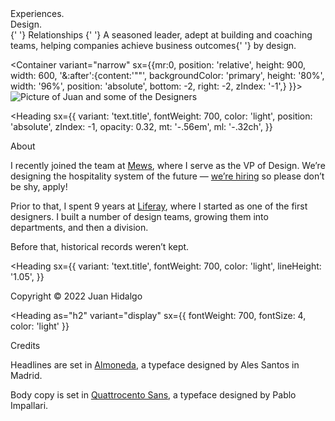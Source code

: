 

<Flex>
  <Container variant="narrow" sx={{ ml: 0, my: 6, p: 0}} >
    <Heading sx={{ variant: 'text.title', mb: 3 }}>
      Experiences. <br /> Design. <br />{' '}
      <Box as="span" sx={{ fontWeight: 900 }}>
        Relationships
      </Box>{' '}
    </Heading>

<Text sx={{}}>
  A seasoned leader, adept at building and coaching teams, helping companies
  achieve business outcomes{' '}
  <Box as="span" sx={{ fontWeight: 'heading', color: 'primary' }}>
    by design.
  </Box>
</Text>

</Container>

<Container variant="narrow" sx={{mr:0, position: 'relative', height: 900, width: 600, '&:after':{content:'""', backgroundColor: 'primary', height: '80%', width: '96%', position: 'absolute', bottom: -2, right: -2, zIndex: '-1',} }}> 
  <Image
        src="/images/sexy_juan.jpg"
        alt="Picture of Juan and some of the Designers"
        layout="fill"
        objectFit="cover"
        objectPosition="center bottom"
      />
</Container>
</Flex>

<Heading
  sx={{
    variant: 'text.title',
    fontWeight: 700,
    color: 'light',
    position: 'absolute',
    zIndex: -1,
    opacity: 0.32,
    mt: '-.56em',
    ml: '-.32ch',
  }}
>
  About
</Heading>

I recently joined the team at [Mews](https://mews.com), where I serve as the VP of Design. We’re designing the hospitality system of the future — [we’re hiring](https://www.mews.com/careers) so please don’t be shy, apply!

Prior to that, I spent 9 years at [Liferay](https://liferay.design), where I started as one of the first designers. I built a number of design teams, growing them into departments, and then a division.

Before that, historical records weren’t kept.

<Heading
  sx={{
    variant: 'text.title',
    fontWeight: 700,
    color: 'light',
    lineHeight: '1.05',
  }}
>
  Copyright © 2022 Juan Hidalgo
</Heading>

<Heading
  as="h2"
  variant="display"
  sx={{ fontWeight: 700, fontSize: 4, color: 'light' }}
>
  Credits
</Heading>

Headlines are set in [Almoneda](https://www.sudtipos.com/font/almoneda), a typeface
designed by Ales Santos in Madrid.

Body copy is set in [Quattrocento Sans](https://fonts.google.com/specimen/Quattrocento+Sans), a typeface designed by Pablo Impallari.
